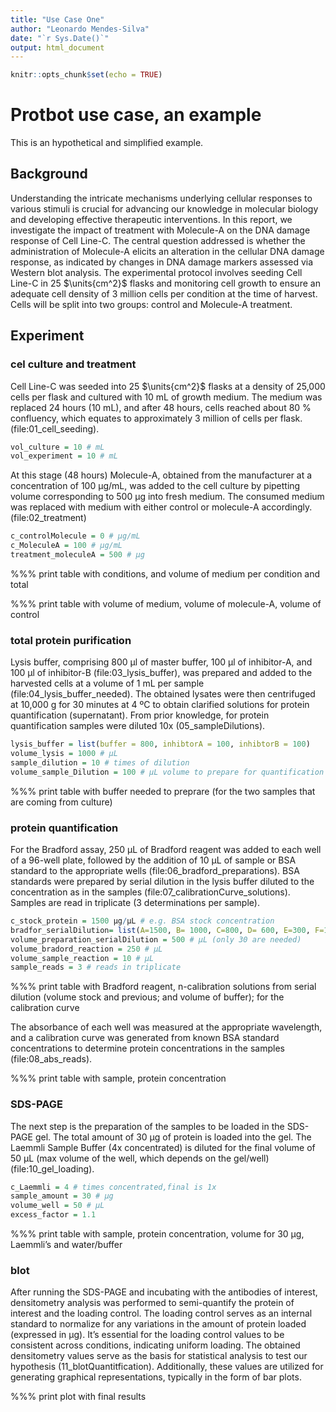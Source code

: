 ```yaml
---
title: "Use Case One"
author: "Leonardo Mendes-Silva"
date: "`r Sys.Date()`"
output: html_document
---
```


```r
knitr::opts_chunk$set(echo = TRUE)
```

# Protbot use case, an example

This is an hypothetical and simplified example.

## Background

Understanding the intricate mechanisms underlying cellular responses to various stimuli is crucial for advancing our knowledge in molecular biology and developing effective therapeutic interventions. In this report, we investigate the impact of treatment with Molecule-A on the DNA damage response of Cell Line-C. The central question addressed is whether the administration of Molecule-A elicits an alteration in the cellular DNA damage response, as indicated by changes in DNA damage markers assessed via Western blot analysis.
The experimental protocol involves seeding Cell Line-C in 25 $\units{cm^2}$ flasks and monitoring cell growth to ensure an adequate cell density of 3 million cells per condition at the time of harvest. Cells will be split into two groups: control and Molecule-A treatment.

## Experiment

### cel culture and treatment
Cell Line-C was seeded into 25 $\units{cm^2}$ flasks at a density of 25,000 cells per flask and cultured with 10 mL of growth medium. The medium was replaced 24 hours (10 mL), and after 48 hours, cells reached about 80 % confluency, which equates to approximately  3 million of cells per flask.  (file:01_cell_seeding). 

```r
vol_culture = 10 # mL
vol_experiment = 10 # mL
```

At this stage (48 hours) Molecule-A, obtained from the manufacturer at a concentration of 100 µg/mL, was added to the cell culture by pipetting volume corresponding to 500 µg into fresh medium. The consumed medium was replaced with medium with either control or molecule-A accordingly. (file:02_treatment)

```r
c_controlMolecule = 0 # µg/mL
c_MoleculeA = 100 # µg/mL
treatment_moleculeA = 500 # µg
```

%%% print table with conditions, and volume of medium  per condition and total

%%% print table with volume of medium, volume of molecule-A, volume of control

### total protein purification

Lysis buffer, comprising 800 µl of master buffer, 100 µl of inhibitor-A, and 100 µl of inhibitor-B (file:03_lysis_buffer), was prepared and added to the harvested cells at a volume of 1 mL per sample (file:04_lysis_buffer_needed). The obtained lysates were then centrifuged at 10,000 g for 30 minutes at 4 ºC to obtain clarified solutions for protein quantification (supernatant). From prior knowledge, for protein quantification samples were diluted 10x (05_sampleDilutions).
```r
lysis_buffer = list(buffer = 800, inhibtorA = 100, inhibtorB = 100)
volume_lysis = 1000 # µL
sample_dilution = 10 # times of dilution
volume_sample_Dilution = 100 # µL volume to prepare for quantification (30 µL will be used)
```

%%% print table with buffer needed to preprare (for the two samples that are coming from culture) 

### protein quantification

For the Bradford assay, 250 µL of Bradford reagent was added to each well of a 96-well plate, followed by the addition of 10 µL of sample or BSA standard to the appropriate wells (file:06_bradford_preparations). BSA standards were prepared by serial dilution in the lysis buffer diluted to the concentration as in the samples (file:07_calibrationCurve_solutions). Samples are read in triplicate (3 determinations per sample).

```r
c_stock_protein = 1500 µg/µL # e.g. BSA stock concentration
bradfor_serialDilution= list(A=1500, B= 1000, C=800, D= 600, E=300, F=150, G=0) # in amount µg of protein
volume_preparation_serialDilution = 500 # µL (only 30 are needed)
volume_bradord_reaction = 250 # µL
volume_sample_reaction = 10 # µL
sample_reads = 3 # reads in triplicate
```

%%% print table with Bradford reagent, n-calibration solutions from serial dilution (volume stock and previous; and volume of buffer); for the calibration curve

The absorbance of each well was measured at the appropriate wavelength, and a calibration curve was generated from known BSA standard concentrations to determine protein concentrations in the samples (file:08_abs_reads).

%%% print table with sample, protein concentration

### SDS-PAGE

The next step is the preparation of the samples to be loaded in the SDS-PAGE gel. The total amount of 30 µg of protein is loaded into the gel. The Laemmli Sample Buffer (4x concentrated) is diluted for the final volume of 50 µL (max volume of the well, which depends on the gel/well) (file:10_gel_loading). 

```r
c_Laemmli = 4 # times concentrated,final is 1x
sample_amount = 30 # µg
volume_well = 50 # µL
excess_factor = 1.1
```

%%% print table with sample, protein concentration, volume for 30 µg, Laemmli's and water/buffer


### blot

After running the SDS-PAGE and incubating with the antibodies of interest, densitometry analysis was performed to semi-quantify the protein of interest and the loading control. The loading control serves as an internal standard to normalize for any variations in the amount of protein loaded (expressed in µg). It's essential for the loading control values to be consistent across conditions, indicating uniform loading. The obtained densitometry values serve as the basis for statistical analysis to test our hypothesis (11_blotQuantitfication). Additionally, these values are utilized for generating graphical representations, typically in the form of bar plots. 

%%% print plot with final results 
